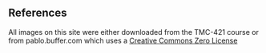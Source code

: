 
## References

All images on this site were either downloaded from the TMC-421 course or from pablo.buffer.com which uses a [Creative Commons Zero License](https://creativecommons.org/publicdomain/zero/1.0/)